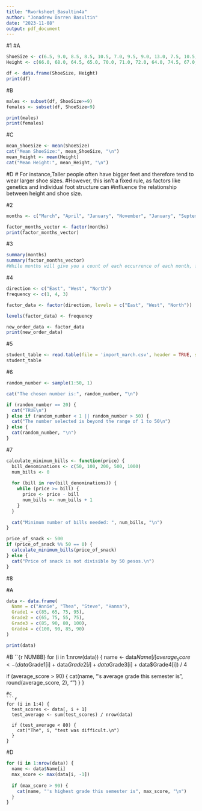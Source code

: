 ```yaml
---
title: "Rworksheet_Basultin4a"
author: "Jonadrew Darren Basultin"
date: "2023-11-08"
output: pdf_document
---
```


#1
#A
```r
ShoeSize <- c(6.5, 9.0, 8.5, 8.5, 10.5, 7.0, 9.5, 9.0, 13.0, 7.5, 10.5, 8.5)
Height <- c(66.0, 68.0, 64.5, 65.0, 70.0, 71.0, 72.0, 64.0, 74.5, 67.0, 71.0, 71.0)

df <- data.frame(ShoeSize, Height)
print(df)
```
#B
```r
males <- subset(df, ShoeSize>=9)
females <- subset(df, ShoeSize<9)

print(males)
print(females)
```
#C
```r
mean_ShoeSize <- mean(ShoeSize)
cat("Mean ShoeSize:", mean_ShoeSize, "\n")
mean_Height <- mean(Height)
cat("Mean Height:", mean_Height, "\n")
```
#D
# For instance,Taller people often have bigger feet and therefore tend to wear larger shoe sizes. #However, this isn't a fixed rule, as factors like genetics and individual foot structure can #influence the relationship between height and shoe size.


#2
```r
months <- c("March", "April", "January", "November", "January", "September", "October", "September", "November", "August", "January", "November", "November", "February", "May", "August", "July", "December","August","August","September","November","February", "April")

factor_months_vector <- factor(months)
print(factor_months_vector)
```
#3
```r
summary(months)
summary(factor_months_vector)
#While months will give you a count of each occurrence of each month, factor_months_vector is more helpful in this situation for summing up the various months that are included in the data.
```
#4
```r
direction <- c("East", "West", "North")
frequency <- c(1, 4, 3)

factor_data <- factor(direction, levels = c("East", "West", "North"))

levels(factor_data) <- frequency

new_order_data <- factor_data
print(new_order_data)

```
#5
```r
student_table <- read.table(file = 'import_march.csv', header = TRUE, sep = ',')
student_table

```
#6
```r

random_number <- sample(1:50, 1)

cat("The chosen number is:", random_number, "\n")

if (random_number == 20) {
  cat("TRUE\n")
} else if (random_number < 1 || random_number > 50) {
  cat("The number selected is beyond the range of 1 to 50\n")
} else {
  cat(random_number, "\n")
}

```
#7
```r

calculate_minimum_bills <- function(price) {
  bill_denominations <- c(50, 100, 200, 500, 1000)
  num_bills <- 0
  
  for (bill in rev(bill_denominations)) {
    while (price >= bill) {
      price <- price - bill
      num_bills <- num_bills + 1
    }
  }
  
  cat("Minimum number of bills needed: ", num_bills, "\n")
}

price_of_snack <- 500
if (price_of_snack %% 50 == 0) {
  calculate_minimum_bills(price_of_snack)
} else {
  cat("Price of snack is not divisible by 50 pesos.\n")
}

```
#8

#A
```r
data <- data.frame(
  Name = c("Annie", "Thea", "Steve", "Hanna"),
  Grade1 = c(85, 65, 75, 95),
  Grade2 = c(65, 75, 55, 75),
  Grade3 = c(85, 90, 80, 100),
  Grade4 = c(100, 90, 85, 90)
)

print(data)
```
#B
```{`r NUM8B}
for (i in 1:nrow(data)) {
  name <- data$Name[i]
  average_score <- (data$Grade1[i] + data$Grade2[i] + data$Grade3[i] + data$Grade4[i]) / 4
  
  if (average_score > 90) {
    cat(name, "'s average grade this semester is", round(average_score, 2), "\n")
  }
}
```
#c
```r
for (i in 1:4) {
  test_scores <- data[, i + 1]
  test_average <- sum(test_scores) / nrow(data)
  
  if (test_average < 80) {
    cat("The", i, "test was difficult.\n")
  }
}
```
#D
```r
for (i in 1:nrow(data)) {
  name <- data$Name[i]
  max_score <- max(data[i, -1])
  
  if (max_score > 90) {
    cat(name, "'s highest grade this semester is", max_score, "\n")
  }
}
```